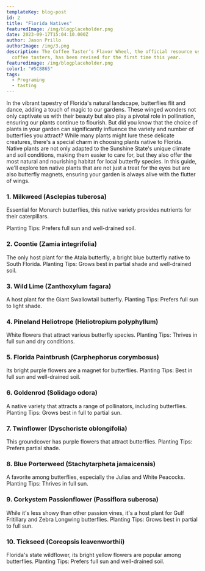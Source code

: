```yaml
---
templateKey: blog-post
id: 2
title: "Florida Natives"
featuredImage: /img/blogplaceholder.png
date: 2023-09-17T15:04:10.000Z
author: Jason Prillo
authorImage: /img/3.png
description: The Coffee Taster’s Flavor Wheel, the official resource used by
  coffee tasters, has been revised for the first time this year.
featuredimage: /img/blogplaceholder.png
color1: "#5C8865"
tags:
  - Programing
  - tasting
---
```




In the vibrant tapestry of Florida's natural landscape, butterflies flit and dance, adding a touch of magic to our gardens. These winged wonders not only captivate us with their beauty but also play a pivotal role in pollination, ensuring our plants continue to flourish. But did you know that the choice of plants in your garden can significantly influence the variety and number of butterflies you attract? While many plants might lure these delicate creatures, there's a special charm in choosing plants native to Florida. Native plants are not only adapted to the Sunshine State's unique climate and soil conditions, making them easier to care for, but they also offer the most natural and nourishing habitat for local butterfly species. In this guide, we'll explore ten native plants that are not just a treat for the eyes but are also butterfly magnets, ensuring your garden is always alive with the flutter of wings.

### 1. Milkweed (Asclepias tuberosa)

Essential for Monarch butterflies, this native variety provides nutrients for their caterpillars.

Planting Tips: Prefers full sun and well-drained soil.

### 2. Coontie (Zamia integrifolia)

The only host plant for the Atala butterfly, a bright blue butterfly native to South Florida.
Planting Tips: Grows best in partial shade and well-drained soil.
### 3. Wild Lime (Zanthoxylum fagara)

A host plant for the Giant Swallowtail butterfly.
Planting Tips: Prefers full sun to light shade.

### 4. Pineland Heliotrope (Heliotropium polyphyllum)

White flowers that attract various butterfly species.
Planting Tips: Thrives in full sun and dry conditions.

### 5. Florida Paintbrush (Carphephorus corymbosus)

Its bright purple flowers are a magnet for butterflies.
Planting Tips: Best in full sun and well-drained soil.

### 6. Goldenrod (Solidago odora)

A native variety that attracts a range of pollinators, including butterflies.
Planting Tips: Grows best in full to partial sun.

### 7. Twinflower (Dyschoriste oblongifolia)

This groundcover has purple flowers that attract butterflies.
Planting Tips: Prefers partial shade.

### 8. Blue Porterweed (Stachytarpheta jamaicensis)

A favorite among butterflies, especially the Julias and White Peacocks.
Planting Tips: Thrives in full sun.

### 9. Corkystem Passionflower (Passiflora suberosa)

While it's less showy than other passion vines, it's a host plant for Gulf Fritillary and Zebra Longwing butterflies.
Planting Tips: Grows best in partial to full sun.

### 10. Tickseed (Coreopsis leavenworthii)

Florida's state wildflower, its bright yellow flowers are popular among butterflies.
Planting Tips: Prefers full sun and well-drained soil.